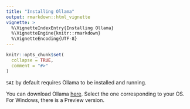 ```yaml
---
title: "Installing Ollama"
output: rmarkdown::html_vignette
vignette: >
  %\VignetteIndexEntry{Installing Ollama}
  %\VignetteEngine{knitr::rmarkdown}
  %\VignetteEncoding{UTF-8}
---
```


```r
knitr::opts_chunk$set(
  collapse = TRUE,
  comment = "#>"
)
```

`SAI` by default requires Ollama to be installed and running. 

You can download Ollama [here](https://ollama.com/download). Select the one corresponding to your OS. For Windows, there is a Preview version.


